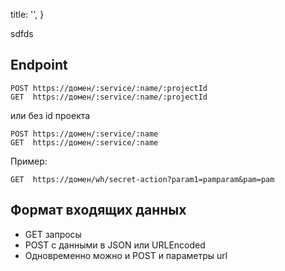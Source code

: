 
  title: '',
}

sdfds

## Endpoint

```
POST https://домен/:service/:name/:projectId
GET  https://домен/:service/:name/:projectId
```

или без id проекта

```
POST https://домен/:service/:name
GET  https://домен/:service/:name
```

Пример:

```
GET  https://домен/wh/secret-action?param1=pamparam&pam=pam
```

## Формат входящих данных

* GET запросы
* POST с данными в JSON или URLEncoded
* Одновременно можно и POST  и параметры url




